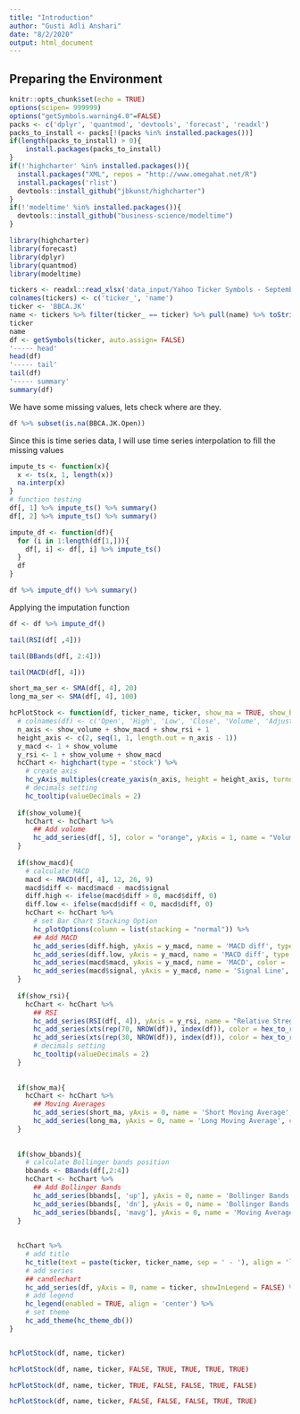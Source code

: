 ```yaml
---
title: "Introduction"
author: "Gusti Adli Anshari"
date: "8/2/2020"
output: html_document
---
```


## Preparing the Environment
```r
knitr::opts_chunk$set(echo = TRUE)
options(scipen= 999999)
options("getSymbols.warning4.0"=FALSE)
packs <- c('dplyr', 'quantmod', 'devtools', 'forecast', 'readxl')
packs_to_install <- packs[!(packs %in% installed.packages())]
if(length(packs_to_install) > 0){
    install.packages(packs_to_install)
}
if(!'highcharter' %in% installed.packages()){
  install.packages("XML", repos = "http://www.omegahat.net/R")
  install.packages('rlist')
  devtools::install_github("jbkunst/highcharter")
}
if(!'modeltime' %in% installed.packages()){
  devtools::install_github("business-science/modeltime")
}
```


```r
library(highcharter)
library(forecast)
library(dplyr)
library(quantmod)
library(modeltime)
```


```r
tickers <- readxl::read_xlsx('data_input/Yahoo Ticker Symbols - September 2017.xlsx', sheet = 'Stock', col_names = FALSE)[-(1:4), c(1,2)]
colnames(tickers) <- c('ticker_', 'name')
ticker <- 'BBCA.JK'
name <- tickers %>% filter(ticker_ == ticker) %>% pull(name) %>% toString()
ticker
name
df <- getSymbols(ticker, auto.assign= FALSE)
'----- head'
head(df)
'----- tail'
tail(df)
'----- summary'
summary(df)
```

We have some missing values, lets check where are they.
```r
df %>% subset(is.na(BBCA.JK.Open))
```

Since this is time series data, I will use time series interpolation to fill the missing values
```r
impute_ts <- function(x){
  x <- ts(x, 1, length(x))
  na.interp(x)
}
# function testing
df[, 1] %>% impute_ts() %>% summary()
df[, 2] %>% impute_ts() %>% summary()
```

```r
impute_df <- function(df){
  for (i in 1:length(df[1,])){
    df[, i] <- df[, i] %>% impute_ts()
  }
  df
}

df %>% impute_df() %>% summary()
```

Applying the imputation function
```r
df <- df %>% impute_df()
```

```r
tail(RSI(df[ ,4]))
```

```r
tail(BBands(df[, 2:4]))
```
```r
tail(MACD(df[, 4]))
```

```r
short_ma_ser <- SMA(df[, 4], 20)
long_ma_ser <- SMA(df[, 4], 100)

hcPlotStock <- function(df, ticker_name, ticker, show_ma = TRUE, show_bbands = FALSE, show_volume = TRUE, show_macd = FALSE, show_rsi = TRUE, short_ma = short_ma_ser, long_ma = long_ma_ser){
  # colnames(df) <- c('Open', 'High', 'Low', 'Close', 'Volume', 'Adjusted')
  n_axis <- show_volume + show_macd + show_rsi + 1
  height_axis <- c(2, seq(1, 1, length.out = n_axis - 1))
  y_macd <- 1 + show_volume
  y_rsi <- 1 + show_volume + show_macd
  hcChart <- highchart(type = 'stock') %>% 
    # create axis
    hc_yAxis_multiples(create_yaxis(n_axis, height = height_axis, turnopposite = TRUE)) %>% 
    # decimals setting
    hc_tooltip(valueDecimals = 2)
  
  if(show_volume){
    hcChart <- hcChart %>% 
      ## Add volume
      hc_add_series(df[, 5], color = "orange", yAxis = 1, name = "Volume", type = "column", showInLegend = FALSE)
  }
  
  if(show_macd){
    # calculate MACD
    macd <- MACD(df[, 4], 12, 26, 9) 
    macd$diff <- macd$macd - macd$signal
    diff.high <- ifelse(macd$diff > 0, macd$diff, 0)
    diff.low <- ifelse(macd$diff < 0, macd$diff, 0)
    hcChart <- hcChart %>% 
      # set Bar Chart Stacking Option
      hc_plotOptions(column = list(stacking = "normal")) %>% 
      ## Add MACD
      hc_add_series(diff.high, yAxis = y_macd, name = 'MACD diff', type = 'column', color = 'green', showInLegend = FALSE, enableMouseTracking = FALSE, stack = 'diff') %>% 
      hc_add_series(diff.low, yAxis = y_macd, name = 'MACD diff', type = 'column', color = 'red', showInLegend = FALSE, enableMouseTracking = FALSE, stack = 'diff') %>% 
      hc_add_series(macd$macd, yAxis = y_macd, name = 'MACD', color = 'blue', showInLegend = FALSE) %>% 
      hc_add_series(macd$signal, yAxis = y_macd, name = 'Signal Line', color = 'orange', showInLegend = FALSE)
  }
  
  if(show_rsi){
    hcChart <- hcChart %>%
      ## RSI
      hc_add_series(RSI(df[, 4]), yAxis = y_rsi, name = "Relative Stregth Index", color = hex_to_rgba("green", 0.7), showInLegend = FALSE) %>%
      hc_add_series(xts(rep(70, NROW(df)), index(df)), color = hex_to_rgba("red", 0.7), yAxis = y_rsi, name = "Sell level", enableMouseTracking = FALSE, dashStyle = 'LongDash') %>%
      hc_add_series(xts(rep(30, NROW(df)), index(df)), color = hex_to_rgba("blue", 0.7), yAxis = y_rsi, name = "Buy level", enableMouseTracking = FALSE, dashStyle = 'LongDash') %>% 
      # decimals setting
      hc_tooltip(valueDecimals = 2)
  }  
  
  
  if(show_ma){
    hcChart <- hcChart %>%
      ## Moving Averages
      hc_add_series(short_ma, yAxis = 0, name = 'Short Moving Average', color = 'seagreen', enableMouseTracking = FALSE) %>%
      hc_add_series(long_ma, yAxis = 0, name = 'Long Moving Average', color = 'skyblue', enableMouseTracking = FALSE)
  }
  
  
  if(show_bbands){
    # calculate Bollinger bands position
    bbands <- BBands(df[,2:4])
    hcChart <- hcChart %>%
      ## Add Bollinger Bands
      hc_add_series(bbands[, 'up'], yAxis = 0, name = 'Bollinger Bands', color = '#ccc', enableMouseTracking = FALSE, showInLegend = FALSE) %>%
      hc_add_series(bbands[, 'dn'], yAxis = 0, name = 'Bollinger Bands', color = '#ccc', enableMouseTracking = FALSE) %>% 
      hc_add_series(bbands[, 'mavg'], yAxis = 0, name = 'Moving Average (20)', color = '#E377C2', enableMouseTracking = FALSE)
  }
  
  
  hcChart %>%
    # add title
    hc_title(text = paste(ticker, ticker_name, sep = ' - '), align = 'left', x = 30) %>% 
    # add series
    ## candlechart
    hc_add_series(df, yAxis = 0, name = ticker, showInLegend = FALSE) %>%
    # add legend
    hc_legend(enabled = TRUE, align = 'center') %>% 
    # set theme
    hc_add_theme(hc_theme_db())
}


hcPlotStock(df, name, ticker)
```

```r
hcPlotStock(df, name, ticker, FALSE, TRUE, TRUE, TRUE, TRUE)
```

```r
hcPlotStock(df, name, ticker, TRUE, FALSE, FALSE, TRUE, FALSE)
```

```r
hcPlotStock(df, name, ticker, FALSE, FALSE, FALSE, TRUE, TRUE)
```




